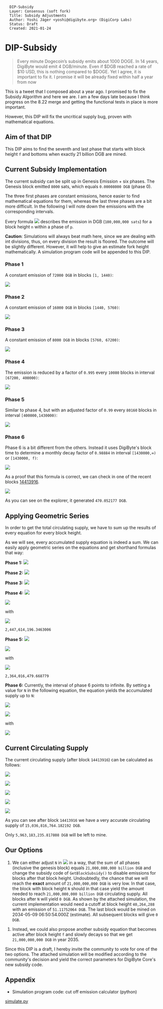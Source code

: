 <pre>
  DIP-Subsidy
  Layer: Consensus (soft fork)
  Title: Subsidy Adjustments
  Author: Yoshi Jäger <yoshi@digibyte.org> (DigiCorp Labs)
  Status: Draft
  Created: 2021-01-24
</pre>

= DIP-Subsidy =

<blockquote>
Every minute Dogecoin’s subsidy emits about 1000 DOGE. In 14 years, DigiByte would emit 4 DGB/minute. Even if $DGB reached a rate of $10 USD, this is nothing compared to $DOGE. Yet I agree, it is important to fix it. I promise it will be already fixed within half a year from now
</blockquote>
This is a tweet that I composed about a year ago. I promised to fix the Subsidy Algorithm and here we are. I am a few days late because I think progress on the 8.22 merge and getting the functional tests in place is more important.

However, this DIP will fix the uncritical supply bug, proven with mathematical equations.

== Aim of that DIP ==

This DIP aims to find the seventh and last phase that starts with block height <code>f</code> and bottoms when exactly 21 billion DGB are mined.

== Current Subsidy Implementation ==

The current subsidy can be split up in Genesis Emission + six phases. The Genesis block emitted <code>8000</code> sats, which equals <code>0.00008000 DGB</code> (phase 0).

The three first phases are constant emissions, hence easier to find mathematical equations for them, whereas the last three phases are a bit more difficult. In the following I will note down the emissions with the corresponding intervals.

Every formula <img src="https://render.githubusercontent.com/render/math?math=e_{p}(n)" /> describes the emission in DGB (<code>100,000,000 sats</code>) for a block height <code>n</code> within a phase of <code>p</code>.

'''Caution''': Simulations will always beat math here, since we are dealing with int divisions, thus, on every division the result is floored. The outcome will be slightly different. However, it will help to give an estimate fork height mathematically. A simulation program code will be appended to this DIP.

=== Phase 1 ===

A constant emission of <code>72000 DGB</code> in blocks <code>[1, 1440)</code>:

<img src="https://render.githubusercontent.com/render/math?math=e_{1}(n)=72000" />

=== Phase 2 ===

A constant emission of <code>16000 DGB</code> in blocks <code>[1440, 5760)</code>:

<img src="https://render.githubusercontent.com/render/math?math=e_{2}(n)=16000" />

=== Phase 3 ===

A constant emission of <code>8000 DGB</code> in blocks <code>[5760, 67200)</code>:

<img src="https://render.githubusercontent.com/render/math?math=e_{3}(n)=8000" />

=== Phase 4 ===

The emission is reduced by a factor of <code>0.995</code> every <code>10080</code> blocks in interval <code>[67200, 400000)</code>:

<img src="https://render.githubusercontent.com/render/math?math=e_{4}(n)=8000*0.995^{(1%2B\lfloor\frac{n-67200}{10080}\rfloor)}" />

=== Phase 5 ===

Similar to phase 4, but with an adjusted factor of <code>0.99</code> every <code>80160</code> blocks in interval <code>[400000,1430000)</code>:

<img src="https://render.githubusercontent.com/render/math?math=e_{5}(n)=2459*0.99^{(1%2B\lfloor\frac{n-400000}{80160}\rfloor)}" />

=== Phase 6 ===

Phase 6 is a bit different from the others. Instead it uses DigiByte's block time to determine a monthly decay factor of <code>0.98884</code> in interval <code>[1430000,∞)</code> or <code>[1430000, f)</code>:


<img src="https://render.githubusercontent.com/render/math?math=e_{6}(n)=\frac{1}{2}*2157*0.98884^{\lfloor\frac{(n - 1430000) * 15}{3600*24*365/12}\rfloor}" />

As a proof that this formula is correct, we can check in one of the recent blocks [https://chainz.cryptoid.info/dgb/block.dws?14413916.htm 14413916].

<img src="https://render.githubusercontent.com/render/math?math=e_{6}(14413916)=\frac{1}{2}*2157*0.98884^{\lfloor\frac{(14413916 - 1430000) * 15}{3600*24*365/12}\rfloor}=470.0521773" />

As you can see on the explorer, it generated <code>470.052177 DGB</code>.

== Applying Geometric Series ==

In order to get the total circulating supply, we have to sum up the results of every equation for every block height.

As we will see, every accumulated supply equation is indeed a sum. We can easily apply geometric series on the equations and get shorthand formulas that way:

'''Phase 1:''' <img src="https://render.githubusercontent.com/render/math?math=\overline{e}_{1}=\sum_{n=1}^{1440-1}72000=1439*72000=103,608,000"/>

'''Phase 2:''' <img src="https://render.githubusercontent.com/render/math?math=\overline{e}_{2}=\sum_{n=1440}^{5760-1}16000=4319*16000=69,104,000"/>

'''Phase 3:''' <img src="https://render.githubusercontent.com/render/math?math=\overline{e}_{3}=\sum_{n=5760}^{67200-1}8000=61439*8000=491,512,000"/>

'''Phase 4:''' <img src="https://render.githubusercontent.com/render/math?math=\overline{e}_{4}=\sum_{n=67200}^{400000-1}8000*0.995^{1%2B\lfloor\frac{n-67200}{10080}\rfloor}">


<img src="https://render.githubusercontent.com/render/math?math==10080 * 8000 * (\frac{1-0.995^{p_{max}}}{1 - 0.995} - 1 %2B \frac{(n - 67200) \: mod \: 10080}{10080} * 0.995^{p_{max}})"/>

with

<img src="https://render.githubusercontent.com/render/math?math=pmax = \lfloor \frac{n - 67200}{10080} \rfloor %2B 1"/>

<code>2,447,614,196.3463006</code>


'''Phase 5:''' <img src="https://render.githubusercontent.com/render/math?math=\overline{e}_{5}=\sum_{n=400000}^{1430000-1}2459*0.99^{1%2B\lfloor\frac{n-400000}{80160}\rfloor}"/>

<img src="https://render.githubusercontent.com/render/math?math==80160 * 2459 * (\frac{1-0.99^{p_{max}}}{1 - 0.99} - 1 %2B \frac{(n - 400000) \: mod \: 80160}{80160} * 0.99^{p_{max}})"/>

with

<img src="https://render.githubusercontent.com/render/math?math=pmax = \lfloor \frac{n - 400000}{80160} \rfloor %2B 1"/>

<code>2,364,016,479.668779</code>

'''Phase 6:''' Currently, the interval of phase 6 points to infinite. By setting a value for <code>N</code> in the following equation, the equation yields the accumulated supply up to <code>N</code>:

<img src="https://render.githubusercontent.com/render/math?math=\overline{e}_{6}(N)=\frac{1}{2}*2157*\sum_{n=1430000}^{N}(\frac{98884}{100000})^{\frac{n-1430000}{175200}}"/>

<img src="https://render.githubusercontent.com/render/math?math==\frac{1}{2}*2157*175200*(\frac{1- 0.98884^{p_{last}(N)}}{1- 0.98884} %2B 0.98884^{p_{last}(N)} * \frac{(N - 1430000) \: mod \:  175200}{175200})"/>

with

<img src="https://render.githubusercontent.com/render/math?math=p_{last}(N):=\lfloor \frac{N-1430000}{175200} \rfloor, N \in \mathbb{N}^{%2b}, N \ge 1430000"/>


== Current Circulating Supply ==

The current circulating supply (after block <code>14413916</code>) can be calculated as follows:

<img src="https://render.githubusercontent.com/render/math?math=e_{total}(N=14413916) = 0.00008000 %2B \overline{e}_{1} %2B \overline{e}_{2} %2B \overline{e}_{3} %2B \overline{e}_{4} %2B \overline{e}_{5} %2B \overline{e}_{6}(14413916)"/>

<img src="https://render.githubusercontent.com/render/math?math==0.00008000 %2B 103,608,000 %2B 69,104,000 %2B 491,512,000 %2B 2,447,614,196.3463006 %2B 2,364,016,479.668779 %2B \overline{e}_{6}(14413916)"/>

<img src="https://render.githubusercontent.com/render/math?math==5,475,854,676.01516 %2B \overline{e}_{6}(14413916)"/>

<img src="https://render.githubusercontent.com/render/math?math==5,475,854,676.01516 %2B 9,560,962,088.167032"/>

<img src="https://render.githubusercontent.com/render/math?math==15,036,816,764.182192"/>

As you can see after block <code>14413916</code> we have a very accurate circulating supply of <code>15,036,816,764.182192 DGB</code>.

Only <code>5,963,183,235.817808 DGB</code> will be left to mine.

== Our Options ==

# We can either adjust <code>N</code> in <img src="https://render.githubusercontent.com/render/math?math=\overline{e}_{6}(N)"/> in a way, that the sum of all phases (inclusive the genesis block) equals <code>21,000,000,000 billion DGB</code> and change the subsidy code of <code>GetBlockSubsidy()</code> to disable emissions for blocks after that block height. Undoubtedly, the chance that we will reach the '''exact''' amount of <code>21,000,000,000 DGB</code> is very low. In that case, the block with block height <code>N</code> should in that case yield the amount needed to reach <code>21,000,000,000 billion DGB</code> circulating supply. All blocks after <code>N</code> will yield <code>0 DGB</code>. As shown by the attached simulation, the current implementation would need a cutoff at block height <code>40,264,288</code> with an emission of <code>51.11752064 DGB</code>. The last block would be mined on 2034-05-09 06:50:54.000Z (estimate). All subsequent blocks will give <code>0 DGB</code>.


# Instead, we could also propose another subsidy equation that becomes active after block height <code>f</code> and slowly decays so that we get <code>21,000,000,000 DGB</code> in year 2035.

Since this DIP is a draft, I hereby invite the community to vote for one of the two options. The attached simulation will be modified according to the community's decision and yield the correct parameters for DigiByte Core's new subsidy code.

== Appendix == 
* Simulation program code: cut off emission calculator (python)

[[:File:./dip-subsidy_fix/simulate.py|simulate.py]]
